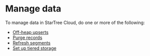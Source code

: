 # Manage data

To manage data in StarTree Cloud, do one or more of the following:

- [Off-heap upserts](manage-data/offheap-upsert.mdx)
- [Purge records](manage-data/purge-data-with-segment-purge-task.mdx)
- [Refresh segments](manage-data/segment-refresh-task.mdx)
- [Set up tiered storage](manage-data/set-up-tiered-storage.mdx)
